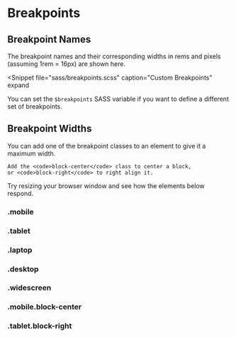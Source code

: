
# Breakpoints

## Breakpoint Names

<Split>
  The breakpoint names and their corresponding widths in rems and
  pixels (assuming 1rem = 16px) are shown here.
  <Breakpoints/>
</Split>

<Snippet
  file="sass/breakpoints.scss"
  caption="Custom Breakpoints"
  expand
>
  You can set the `$breakpoints` SASS variable if you want to define a
  different set of breakpoints.
</Snippet>

## Breakpoint Widths

<Split>
  <div>
    You can add one of the breakpoint classes to an element to give it
    a maximum width.

    Add the <code>block-center</code> class to center a block,
    or <code>block-right</code> to right align it.
  </div>
  <Note title="Try it out!">
    Try resizing your browser window and see how the elements below
    respond.
  </Note>
</Split>

<div className="grid-1 gap-2">
  <div className="mobile surface-2 border pad-4">
    <h3 className="font-mono mar-v-none">.mobile</h3>
  </div>
  <div className="tablet surface-2 border pad-4">
    <h3 className="font-mono mar-v-none">.tablet</h3>
  </div>
  <div className="laptop surface-2 border pad-4">
    <h3 className="font-mono mar-v-none">.laptop</h3>
  </div>
  <div className="desktop surface-2 border pad-4">
    <h3 className="font-mono mar-v-none">.desktop</h3>
  </div>
  <div className="widescreen surface-2 border pad-4">
    <h3 className="font-mono mar-v-none">.widescreen</h3>
  </div>
  <div className="mobile block-center surface-2 border pad-4">
    <h3 className="font-mono mar-v-none">.mobile.block-center</h3>
  </div>
  <div className="tablet block-right surface-2 border pad-4">
    <h3 className="font-mono mar-v-none">.tablet.block-right</h3>
  </div>
</div>